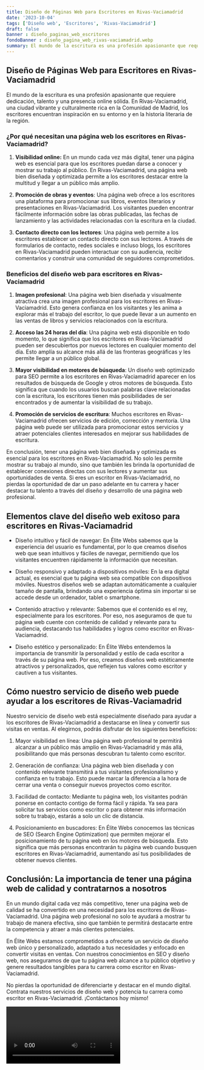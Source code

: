 ```yaml
---
title: Diseño de Páginas Web para Escritores en Rivas-Vaciamadrid
date: '2023-10-04'
tags: ['Diseño web', 'Escritores', 'Rivas-Vaciamadrid']
draft: false
banner : diseño_paginas_web_escritores
fondoBanner : diseño_pagina_web_rivas-vaciamadrid.webp
summary: El mundo de la escritura es una profesión apasionante que requiere dedicación, talento y una presencia online sólida. En RivasVaciamadrid, una ciudad vibrante y culturalmente rica en la Comunidad de Madrid, los escritores encuentran inspiración en su entorno y en la historia literaria de la región.
---
```


## Diseño de Páginas Web para Escritores en Rivas-Vaciamadrid

El mundo de la escritura es una profesión apasionante que requiere dedicación, talento y una presencia online sólida. En Rivas-Vaciamadrid, una ciudad vibrante y culturalmente rica en la Comunidad de Madrid, los escritores encuentran inspiración en su entorno y en la historia literaria de la región.

### ¿Por qué necesitan una página web los escritores en Rivas-Vaciamadrid?

1. **Visibilidad online:** En un mundo cada vez más digital, tener una página web es esencial para que los escritores puedan darse a conocer y mostrar su trabajo al público. En Rivas-Vaciamadrid, una página web bien diseñada y optimizada permite a los escritores destacar entre la multitud y llegar a un público más amplio.

2. **Promoción de obras y eventos**: Una página web ofrece a los escritores una plataforma para promocionar sus libros, eventos literarios y presentaciones en Rivas-Vaciamadrid. Los visitantes pueden encontrar fácilmente información sobre las obras publicadas, las fechas de lanzamiento y las actividades relacionadas con la escritura en la ciudad.

3. **Contacto directo con los lectores**: Una página web permite a los escritores establecer un contacto directo con sus lectores. A través de formularios de contacto, redes sociales e incluso blogs, los escritores en Rivas-Vaciamadrid pueden interactuar con su audiencia, recibir comentarios y construir una comunidad de seguidores comprometidos.

### Beneficios del diseño web para escritores en Rivas-Vaciamadrid

1. **Imagen profesional**: Una página web bien diseñada y visualmente atractiva crea una imagen profesional para los escritores en Rivas-Vaciamadrid. Esto genera confianza en los visitantes y les anima a explorar más el trabajo del escritor, lo que puede llevar a un aumento en las ventas de libros y servicios relacionados con la escritura.

2. **Acceso las 24 horas del día**: Una página web está disponible en todo momento, lo que significa que los escritores en Rivas-Vaciamadrid pueden ser descubiertos por nuevos lectores en cualquier momento del día. Esto amplía su alcance más allá de las fronteras geográficas y les permite llegar a un público global.

3. **Mayor visibilidad en motores de búsqueda**: Un diseño web optimizado para SEO permite a los escritores en Rivas-Vaciamadrid aparecer en los resultados de búsqueda de Google y otros motores de búsqueda. Esto significa que cuando los usuarios buscan palabras clave relacionadas con la escritura, los escritores tienen más posibilidades de ser encontrados y de aumentar la visibilidad de su trabajo.

4. **Promoción de servicios de escritura**: Muchos escritores en Rivas-Vaciamadrid ofrecen servicios de edición, corrección y mentoría. Una página web puede ser utilizada para promocionar estos servicios y atraer potenciales clientes interesados en mejorar sus habilidades de escritura.

En conclusión, tener una página web bien diseñada y optimizada es esencial para los escritores en Rivas-Vaciamadrid. No solo les permite mostrar su trabajo al mundo, sino que también les brinda la oportunidad de establecer conexiones directas con sus lectores y aumentar sus oportunidades de venta. Si eres un escritor en Rivas-Vaciamadrid, no pierdas la oportunidad de dar un paso adelante en tu carrera y hacer destacar tu talento a través del diseño y desarrollo de una página web profesional.

<GifSeo />

<Cta />

## Elementos clave del diseño web exitoso para escritores en Rivas-Vaciamadrid

- Diseño intuitivo y fácil de navegar: En Élite Webs sabemos que la experiencia del usuario es fundamental, por lo que creamos diseños web que sean intuitivos y fáciles de navegar, permitiendo que los visitantes encuentren rápidamente la información que necesitan.

- Diseño responsivo y adaptado a dispositivos móviles: En la era digital actual, es esencial que tu página web sea compatible con dispositivos móviles. Nuestros diseños web se adaptan automáticamente a cualquier tamaño de pantalla, brindando una experiencia óptima sin importar si se accede desde un ordenador, tablet o smartphone.

- Contenido atractivo y relevante: Sabemos que el contenido es el rey, especialmente para los escritores. Por eso, nos aseguramos de que tu página web cuente con contenido de calidad y relevante para tu audiencia, destacando tus habilidades y logros como escritor en Rivas-Vaciamadrid.

- Diseño estético y personalizado: En Élite Webs entendemos la importancia de transmitir la personalidad y estilo de cada escritor a través de su página web. Por eso, creamos diseños web estéticamente atractivos y personalizados, que reflejen tus valores como escritor y cautiven a tus visitantes.

## Cómo nuestro servicio de diseño web puede ayudar a los escritores de Rivas-Vaciamadrid

Nuestro servicio de diseño web está especialmente diseñado para ayudar a los escritores de Rivas-Vaciamadrid a destacarse en línea y convertir sus visitas en ventas. Al elegirnos, podrás disfrutar de los siguientes beneficios:

1. Mayor visibilidad en línea: Una página web profesional te permitirá alcanzar a un público más amplio en Rivas-Vaciamadrid y más allá, posibilitando que más personas descubran tu talento como escritor.

2. Generación de confianza: Una página web bien diseñada y con contenido relevante transmitirá a tus visitantes profesionalismo y confianza en tu trabajo. Esto puede marcar la diferencia a la hora de cerrar una venta o conseguir nuevos proyectos como escritor.

3. Facilidad de contacto: Mediante tu página web, los visitantes podrán ponerse en contacto contigo de forma fácil y rápida. Ya sea para solicitar tus servicios como escritor o para obtener más información sobre tu trabajo, estarás a solo un clic de distancia.

4. Posicionamiento en buscadores: En Élite Webs conocemos las técnicas de SEO (Search Engine Optimization) que permiten mejorar el posicionamiento de tu página web en los motores de búsqueda. Esto significa que más personas encontrarán tu página web cuando busquen escritores en Rivas-Vaciamadrid, aumentando así tus posibilidades de obtener nuevos clientes.

## Conclusión: La importancia de tener una página web de calidad y contratarnos a nosotros

En un mundo digital cada vez más competitivo, tener una página web de calidad se ha convertido en una necesidad para los escritores de Rivas-Vaciamadrid. Una página web profesional no solo te ayudará a mostrar tu trabajo de manera efectiva, sino que también te permitirá destacarte entre la competencia y atraer a más clientes potenciales.

En Élite Webs estamos comprometidos a ofrecerte un servicio de diseño web único y personalizado, adaptado a tus necesidades y enfocado en convertir visitas en ventas. Con nuestros conocimientos en SEO y diseño web, nos aseguramos de que tu página web alcance a tu público objetivo y genere resultados tangibles para tu carrera como escritor en Rivas-Vaciamadrid.

No pierdas la oportunidad de diferenciarte y destacar en el mundo digital. Contrata nuestros servicios de diseño web y potencia tu carrera como escritor en Rivas-Vaciamadrid. ¡Contáctanos hoy mismo!

<Video />

<CtaBot job='Escritores' city='Rivas-Vaciamadrid'/>

<Gmaps query='Rivas-Vaciamadrid+españa+maps' />